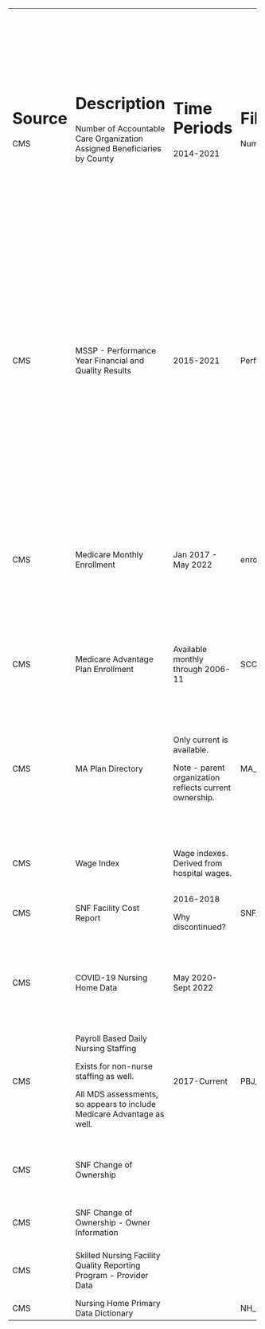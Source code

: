 +--------+--------------------------------------------------------------------------+--------------------------------------------------------+-------------------------------------------------------------------+---------------+------------------------------------------------------------------------------------------------------------------------------------------------------------+------------------------------------------------------------------------------------------------------+
| Source | Description                                                              | Time Periods                                           | Filename                                                          | Download Date | URL                                                                                                                                                        | Q's                                                                                                  |
+========+==========================================================================+========================================================+===================================================================+===============+============================================================================================================================================================+======================================================================================================+
| CMS    | Number of Accountable Care Organization Assigned Beneficiaries by County | 2014-2021                                              | Number_Of_ACO_Assigned_Beneficiaries_by_County_PUF_YYYY_MM_dd.csv | 2022-09-19    | https://data.cms.gov/medicare-shared-savings-program/number-of-accountable-care-organization-assigned-beneficiaries-by-county                              | How can I map county ID?                                                                             |
|        |                                                                          |                                                        |                                                                   |               |                                                                                                                                                            |                                                                                                      |
|        |                                                                          |                                                        |                                                                   |               |                                                                                                                                                            | SSA County                                                                                           |
|        |                                                                          |                                                        |                                                                   |               |                                                                                                                                                            |                                                                                                      |
|        |                                                                          |                                                        |                                                                   |               |                                                                                                                                                            | NBER crosswalk does not map. May need to use county name                                             |
|        |                                                                          |                                                        |                                                                   |               |                                                                                                                                                            |                                                                                                      |
|        |                                                                          |                                                        |                                                                   |               |                                                                                                                                                            | Is under 10 beneficiary omission impactful?                                                          |
+--------+--------------------------------------------------------------------------+--------------------------------------------------------+-------------------------------------------------------------------+---------------+------------------------------------------------------------------------------------------------------------------------------------------------------------+------------------------------------------------------------------------------------------------------+
| CMS    | MSSP - Performance Year Financial and Quality Results                    | 2015-2021                                              | Performance_Year_Financial_and_Quality_Results_YYYY.zip           | 2022-09-27    | https://data.cms.gov/medicare-shared-savings-program/performance-year-financial-and-quality-results                                                        | Do all years have SNF LOS?                                                                           |
|        |                                                                          |                                                        |                                                                   |               |                                                                                                                                                            |                                                                                                      |
|        |                                                                          |                                                        |                                                                   |               |                                                                                                                                                            | No, 2018, and 2021+                                                                                  |
|        |                                                                          |                                                        |                                                                   |               |                                                                                                                                                            |                                                                                                      |
|        |                                                                          |                                                        |                                                                   |               |                                                                                                                                                            | Can I create a feature which identifies a "SNF strategy"? LOS decrease over time? SNF util decrease? |
|        |                                                                          |                                                        |                                                                   |               |                                                                                                                                                            |                                                                                                      |
|        |                                                                          |                                                        |                                                                   |               |                                                                                                                                                            | Can I predict change in staffing ratios as a function of ACO savings?                                |
+--------+--------------------------------------------------------------------------+--------------------------------------------------------+-------------------------------------------------------------------+---------------+------------------------------------------------------------------------------------------------------------------------------------------------------------+------------------------------------------------------------------------------------------------------+
| CMS    | Medicare Monthly Enrollment                                              | Jan 2017 - May 2022                                    | enroll_052022_sorted.csv                                          | 2022-09-19    | https://data.cms.gov/summary-statistics-on-beneficiary-enrollment/medicare-and-medicaid-reports/medicare-monthly-enrollment                                | What's the difference between "all original medicare" and assignables?                               |
|        |                                                                          |                                                        |                                                                   |               |                                                                                                                                                            |                                                                                                      |
|        |                                                                          |                                                        |                                                                   |               |                                                                                                                                                            | Does "MA and other programs" include ACO's?                                                          |
+--------+--------------------------------------------------------------------------+--------------------------------------------------------+-------------------------------------------------------------------+---------------+------------------------------------------------------------------------------------------------------------------------------------------------------------+------------------------------------------------------------------------------------------------------+
| CMS    | Medicare Advantage Plan Enrollment                                       | Available monthly through 2006-11                      | SCC_Enrollment_MA_YYYY_MM.zip                                     | Not Yet       | https://www.cms.gov/Research-Statistics-Data-and-Systems/Statistics-Trends-and-Reports/MCRAdvPartDEnrolData/Monthly-MA-Enrollment-by-State-County-Contract | This is more granular, at the year month level. May not be necessary.                                |
+--------+--------------------------------------------------------------------------+--------------------------------------------------------+-------------------------------------------------------------------+---------------+------------------------------------------------------------------------------------------------------------------------------------------------------------+------------------------------------------------------------------------------------------------------+
| CMS    | MA Plan Directory                                                        | Only current is available.                             | MA_Plan_Directory_YYYY_MM.zip                                     | Not Yet       | https://www.cms.gov/research-statistics-data-and-systems/statistics-trends-and-reports/mcradvpartdenroldata/ma-plan-directory                              | Can this be used to roll up to top consolidated payors?                                              |
|        |                                                                          |                                                        |                                                                   |               |                                                                                                                                                            |                                                                                                      |
|        |                                                                          | Note - parent organization reflects current ownership. |                                                                   |               |                                                                                                                                                            | Humana, United, Aetna... Maybe just do top 10 parent corporations?                                   |
+--------+--------------------------------------------------------------------------+--------------------------------------------------------+-------------------------------------------------------------------+---------------+------------------------------------------------------------------------------------------------------------------------------------------------------------+------------------------------------------------------------------------------------------------------+
| CMS    | Wage Index                                                               | Wage indexes. Derived from hospital wages.             |                                                                   | Not Yet       | https://www.cms.gov/Medicare/Medicare-Fee-for-Service-Payment/SNFPPS/WageIndex                                                                             | How can I incorporate wage pressure?                                                                 |
+--------+--------------------------------------------------------------------------+--------------------------------------------------------+-------------------------------------------------------------------+---------------+------------------------------------------------------------------------------------------------------------------------------------------------------------+------------------------------------------------------------------------------------------------------+
| CMS    | SNF Facility Cost Report                                                 | 2016-2018                                              | SNF_Cost_Report_2018.zip                                          | 2022-09-19    | https://data.cms.gov/provider-compliance/cost-report/skilled-nursing-facility-cost-report/data                                                             | Not available thru 2022.                                                                             |
|        |                                                                          |                                                        |                                                                   |               |                                                                                                                                                            |                                                                                                      |
|        |                                                                          | Why discontinued?                                      |                                                                   |               |                                                                                                                                                            |                                                                                                      |
+--------+--------------------------------------------------------------------------+--------------------------------------------------------+-------------------------------------------------------------------+---------------+------------------------------------------------------------------------------------------------------------------------------------------------------------+------------------------------------------------------------------------------------------------------+
| CMS    | COVID-19 Nursing Home Data                                               | May 2020-Sept 2022                                     |                                                                   | Not Yet       | https://data.cms.gov/covid-19/covid-19-nursing-home-data                                                                                                   | Will probably have to exclude 2020 shock. That, or include as fixed effects...                       |
+--------+--------------------------------------------------------------------------+--------------------------------------------------------+-------------------------------------------------------------------+---------------+------------------------------------------------------------------------------------------------------------------------------------------------------------+------------------------------------------------------------------------------------------------------+
| CMS    | Payroll Based Daily Nursing Staffing                                     | 2017-Current                                           | PBJ_dailynursestaffing_CY2022Q1.csv                               | 2022-09-19    | https://data.cms.gov/quality-of-care/payroll-based-journal-daily-nurse-staffing                                                                            | Low granularity and no indication of the volume. The staffing ratios must be more useful.            |
|        |                                                                          |                                                        |                                                                   |               |                                                                                                                                                            |                                                                                                      |
|        | Exists for non-nurse staffing as well.                                   |                                                        |                                                                   |               |                                                                                                                                                            |                                                                                                      |
|        |                                                                          |                                                        |                                                                   |               |                                                                                                                                                            |                                                                                                      |
|        | All MDS assessments, so appears to include Medicare Advantage as well.   |                                                        |                                                                   |               |                                                                                                                                                            |                                                                                                      |
+--------+--------------------------------------------------------------------------+--------------------------------------------------------+-------------------------------------------------------------------+---------------+------------------------------------------------------------------------------------------------------------------------------------------------------------+------------------------------------------------------------------------------------------------------+
| CMS    | SNF Change of Ownership                                                  |                                                        |                                                                   |               | https://data.cms.gov/provider-characteristics/hospitals-and-other-facilities/skilled-nursing-facility-change-of-ownership                                  | Very time consuming to derive info about private companies listed...                                 |
+--------+--------------------------------------------------------------------------+--------------------------------------------------------+-------------------------------------------------------------------+---------------+------------------------------------------------------------------------------------------------------------------------------------------------------------+------------------------------------------------------------------------------------------------------+
| CMS    | SNF Change of Ownership - Owner Information                              |                                                        |                                                                   |               | https://data.cms.gov/provider-characteristics/hospitals-and-other-facilities/skilled-nursing-facility-change-of-ownership-owner-information                |                                                                                                      |
+--------+--------------------------------------------------------------------------+--------------------------------------------------------+-------------------------------------------------------------------+---------------+------------------------------------------------------------------------------------------------------------------------------------------------------------+------------------------------------------------------------------------------------------------------+
| CMS    | Skilled Nursing Facility Quality Reporting Program - Provider Data       |                                                        |                                                                   |               | https://data.cms.gov/provider-data/archived-data/nursing-homes                                                                                             | What is data collection time period for avg residents per day?                                                                                                      |
+--------+--------------------------------------------------------------------------+--------------------------------------------------------+-------------------------------------------------------------------+---------------+------------------------------------------------------------------------------------------------------------------------------------------------------------+------------------------------------------------------------------------------------------------------+
| CMS    | Nursing Home Primary Data Dictionary                                     |                                                        | NH_Primary_Data_Dictionary.xlsx                                   | 2022-09-19    | https://data.cms.gov/provider-data/topics/nursing-homes                                                                                                    |                                                                                                      |
+--------+--------------------------------------------------------------------------+--------------------------------------------------------+-------------------------------------------------------------------+---------------+------------------------------------------------------------------------------------------------------------------------------------------------------------+------------------------------------------------------------------------------------------------------+
